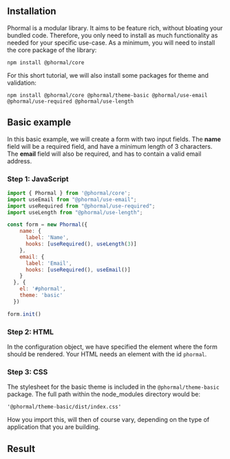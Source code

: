 ## Installation

Phormal is a modular library. It aims to be feature rich, without bloating your bundled code. Therefore, you only need to install as much functionality as needed for your specific use-case. As a minimum, you will need to install the core package of the library:

```
npm install @phormal/core
```

For this short tutorial, we will also install some packages for theme and validation:

```
npm install @phormal/core @phormal/theme-basic @phormal/use-email @phormal/use-required @phormal/use-length
```

## Basic example

In this basic example, we will create a form with two input fields. The **name** field will be a required field, and have a minimum length of 3 characters. The **email** field will also be required, and has to contain a valid email address.

### Step 1: JavaScript

```js
import { Phormal } from '@phormal/core';
import useEmail from "@phormal/use-email";
import useRequired from "@phormal/use-required";
import useLength from "@phormal/use-length";

const form = new Phormal({
    name: {
      label: 'Name',
      hooks: [useRequired(), useLength(3)]
    },
    email: {
      label: 'Email',
      hooks: [useRequired(), useEmail()]
    }
  }, {
    el: '#phormal',
    theme: 'basic'
  })

form.init()
```

### Step 2: HTML

In the configuration object, we have specified the element where the form should be rendered. Your HTML needs an element with the id `phormal`.

### Step 3: CSS

The stylesheet for the basic theme is included in the `@phormal/theme-basic` package. The full path within the node_modules directory would be:

```
'@phormal/theme-basic/dist/index.css'
```

How you import this, will then of course vary, depending on the type of application that you are building.

## Result


<BasicDemo />

